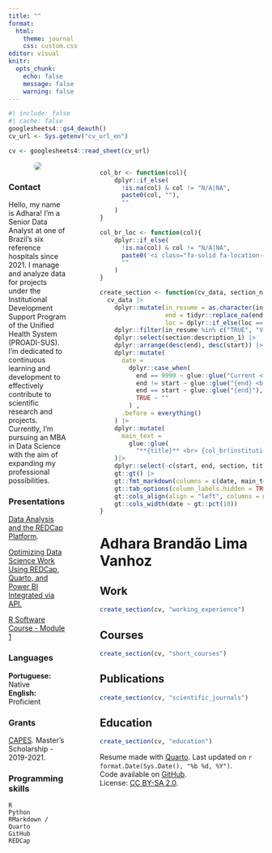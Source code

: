 ```yaml
---
title: ""
format: 
  html:
    theme: journal
    css: custom.css
editor: visual
knitr:
  opts_chunk: 
    echo: false
    message: false
    warning: false
---
```


```r
#| include: false
#| cache: false
googlesheets4::gs4_deauth()
cv_url <- Sys.getenv("cv_url_en")

cv <- googlesheets4::read_sheet(cv_url)
```

:::::: columns
::: {.column width="25%"}
<center><a href='https://www.linkedin.com/in/adihara/' target='_blank'> ![](https://avatars.githubusercontent.com/u/140970817?s=400&u=0f773ff57a45dce22a719d9d6506524c44f06c7a&v=4){style="border-radius: 50%;"}</center>

</a>

### Contact

<center><span style="font-size: 1.5em;"> <a href='https://www.linkedin.com/in/adihara/' target='_blank'><i class="fa fa-home"></i></a> <a href='https://github.com/adihara' target='_blank'><i class="fa-brands fa-github"></i></a> <a href='mailto:adiharalima@gmail.com'><i class="fa fa-envelope"></i></a></center>

</span>

Hello, my name is Adhara! I'm a Senior Data Analyst at one of Brazil's six reference hospitals since 2021. I manage and analyze data for projects under the Institutional Development Support Program of the Unified Health System (PROADI-SUS). I'm dedicated to continuous learning and development to effectively contribute to scientific research and projects. Currently, I'm pursuing an MBA in Data Science with the aim of expanding my professional possibilities.

### Presentations

<i class="fas fa-chalkboard-teacher"></i> [Data Analysis and the REDCap Platform](https://www.linkedin.com/events/an-lisededadoscomaplataformared7211506271647113216/theater/).

<i class="fas fa-chalkboard-teacher"></i> [Optimizing Data Science Work Using REDCap, Quarto, and Power BI Integrated via API.](https://accamargo.iweventos.com.br/evento/nfcc2023/trabalhosaprovados/naintegra/4317)

<i class="fas fa-chalkboard-teacher"></i> [R Software Course - Module 1](https://redcap.bp.org.br/surveys/?s=9M3NWMNEAP)

### Languages

**Portuguese:** Native <br> **English:** Proficient

### Grants

<i class="far fa-star"></i> [CAPES](https://www.gov.br/capes/pt-br). Master's Scholarship - 2019-2021.

### Programming skills

<i class="fab fa-r-project"></i> `R` <br> <i class="fab fa-python"></i>`Python` <br> <i class="fab fa-markdown"></i> `RMarkdown / Quarto` <br> <i class="fab fa-github"></i> `GitHub` <br> <i class="fa-solid fa-database"></i> `REDCap` <br>
:::

::: {.column width="5%"}
:::

::: {.column width="70%"}
<!-- Functions -->

```r
col_br <- function(col){
    dplyr::if_else(
      !is.na(col) & col != "N/A|NA", 
      paste0(col, ""),
      ""
    )
}

col_br_loc <- function(col){
    dplyr::if_else(
      !is.na(col) & col != "N/A|NA", 
      paste0('<i class="fa-solid fa-location-dot"></i>', col),
      ""
    )
}

create_section <- function(cv_data, section_name){
  cv_data |>
    dplyr::mutate(in_resume = as.character(in_resume),
                  end = tidyr::replace_na(end, 9999),
                  loc = dplyr::if_else(loc == "Online", "Online", loc)) |>
    dplyr::filter(in_resume %in% c("TRUE", "VERDADEIRO"), section == section_name) |>
    dplyr::select(section:description_1) |>
    dplyr::arrange(desc(end), desc(start)) |>
    dplyr::mutate(
      date =
        dplyr::case_when(
          end == 9999 ~ glue::glue("Current <br> | <br> {start}"),
          end != start ~ glue::glue("{end} <br> | <br> {start}"),
          end == start ~ glue::glue("{end}"),
          TRUE ~ ""
        ) ,
      .before = everything()
    ) |>
    dplyr::mutate(
      main_text =
        glue::glue(
          "**{title}** <br> {col_br(institution)} {col_br(description_1)} <br> <i class='fa-solid fa-location-dot'></i>  {loc} ")
    )|>
    dplyr::select(-c(start, end, section, title, institution, loc, description_1)) |>
    gt::gt() |>
    gt::fmt_markdown(columns = c(date, main_text)) |> 
    gt::tab_options(column_labels.hidden = TRUE, table.width = gt::pct(100)) |> 
    gt::cols_align(align = "left", columns = main_text) |> 
    gt::cols_width(date ~ gt::pct(10))
}
```

<!-- Main content -->

# Adhara Brandão Lima Vanhoz

## <i class="fa-solid fa-suitcase"></i> Work

```r
create_section(cv, "working_experience")
```

## <i class="fas fa-book"></i> Courses

```r
create_section(cv, "short_courses")
```

## <i class="fa-solid fa-newspaper"></i> Publications

```r
create_section(cv, "scientific_journals")
```

## <i class="fa-solid fa-graduation-cap"></i> Education

```r
create_section(cv, "education")
```

<p class="small">

Resume made with [Quarto](https://quarto.org/). Last updated on `r format.Date(Sys.Date(), "%b %d, %Y")`. <br> Code available on <i class="fa-brands fa-github"></i> [GitHub](https://github.com/adihara). <br>License: [CC BY-SA 2.0](https://creativecommons.org/licenses/by-sa/2.0/).

</p>
:::
::::::

```{=html}
<script src="https://kit.fontawesome.com/1bb720cc6f.js" crossorigin="anonymous"></script>
```
